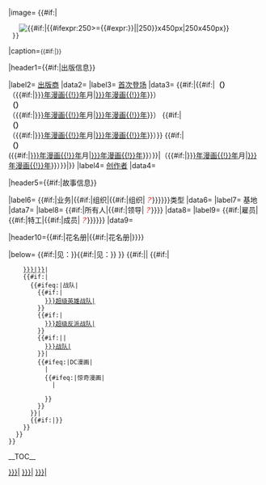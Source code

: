 {{Infobox
|bodystyle   = {{Comics infobox sec|1}}
|abovestyle  = {{Comics infobox sec|2}}
|titlestyle  = {{Comics infobox sec|2}}
|headerstyle = {{Comics infobox sec|2}}
|labelstyle  = {{Comics infobox sec|3}}
|belowstyle  = {{Comics infobox sec|4}}

|above={{#if:{{{name|}}}{{{team_name|}}}|{{{name|}}}{{{team_name|}}}|{{PAGENAME}}}}
|image= {{#if:{{{image|}}}|
    [[File:{{{image}}}|{{#if:{{{imagesize|}}}|{{#ifexpr:250>={{#expr:{{{imagesize|}}}}}|{{{imagesize|}}}|250}}x450px|250x450px}}]]
  }}
|caption=<small>{{#if:{{{caption|}}}|{{{caption|}}}}}</small>

|header1={{#if:{{{publisher|}}}{{{debut|}}}{{{creators|}}}|出版信息}}

|label2= [[:Category:漫画出版社|出版商]]
|data2= {{{publisher|}}}
|label3= [[首次登场]]
|data3= {{#if:{{{debutyr|}}}|{{#if:{{{debuthead|}}}|'''（{{{debuthead|}}}）'''<br>{{{debut|}}} （{{#if:{{{debutmo|}}}|[[{{{debutyr|}}}年漫画{{!}}{{{debutyr|}}}年]]{{{debutmo|}}}月|[[{{{debutyr|}}}年漫画{{!}}{{{debutyr|}}}年]]}}）<br><!-- 
 -->'''（{{{debuthead1|}}}）'''<br>{{{debut1|}}} （{{#if:{{{debutmo1|}}}|[[{{{debutyr1|}}}年漫画{{!}}{{{debutyr1|}}}年]]{{{debutmo1|}}}月|[[{{{debutyr1|}}}年漫画{{!}}{{{debutyr1|}}}年]]}}）<!-- 
 -->{{#if:{{{debuthead2|}}}|<br>'''（{{{debuthead2|}}}）'''<br>{{{debut2|}}} （{{#if:{{{debutmo2|}}}|[[{{{debutyr2|}}}年漫画{{!}}{{{debutyr2|}}}年]]{{{debutmo2|}}}月|[[{{{debutyr2|}}}年漫画{{!}}{{{debutyr2|}}}年]]}}）}}<!-- 
 -->{{#if:{{{debuthead3|}}}|<br>'''（{{{debuthead3|}}}）'''<br>{{{debut3|}}} ({{#if:{{{debutmo3|}}}|[[{{{debutyr3|}}}年漫画{{!}}{{{debutyr3|}}}年]]{{{debutmo3|}}}月|[[{{{debutyr3|}}}年漫画{{!}}{{{debutyr3|}}}年]]}}）}}|{{{debut|}}}（{{#if:{{{debutmo|}}}|[[{{{debutyr|}}}年漫画{{!}}{{{debutyr|}}}年]]{{{debutmo|}}}月|[[{{{debutyr|}}}年漫画{{!}}{{{debutyr|}}}年]]}}）}}|{{{debut|}}}}}
|label4= [[:Category:漫画创作者|创作者]]
|data4= {{{creators|}}}

|header5={{#if:{{{base|}}}{{{type|}}}{{{owners|}}}{{{employees|}}}{{{members|}}}|故事信息}}

|label6= {{#if:{{{business|}}}|业务|{{#if:{{{organisation|}}}|组织|{{#if:{{{organization|}}}|组织|<font color=red>''？''</font>}}}}}}类型
|data6= {{{type|}}}
|label7= 基地
|data7= {{{base|}}}
|label8= {{#if:{{{business|}}}|所有人|{{#if:{{{organisation|}}}{{{organization|}}}{{{team|}}}|领导|<font color=red>''？''</font>}}}}
|data8= {{{owners|}}}
|label9= {{#if:{{{business|}}}|雇员|{{#if:{{{organisation|}}}{{{organization|}}}|特工|{{#if:{{{members|}}}|成员|<font color=red>''？''</font>}}}}}}
|data9= {{{employees|}}}{{{members|}}}

|header10={{#if:{{{fullroster|}}}|花名册|{{#if:{{{memberlist|}}}|花名册|}}}}

|below= {{#if:{{{fullroster|}}}|见：{{{fullroster|}}}}}{{#if:{{{memberlist|}}}|见：{{{memberlist|}}}}}
}}
<includeonly>{{#if:{{NAMESPACE}}||
<!--团体类型分类-->{{#if:{{{altcat|}}}|
     [[分类:{{{altcat|}}}|{{{sortkey|{{PAGENAME}}}}}]]|
     {{#if:{{{cat|}}}|
       {{#ifeq:{{{cat|none}}}|战队|
         {{#if:{{{hero|}}}|
           [[分类:{{{subcat|}}}超级英雄战队|{{{sortkey|}}}]]
         }}
         {{#if:{{{villain|}}}|
           [[分类:{{{subcat|}}}超级反派战队|{{{sortkey|}}}]]
         }}
         {{#if:{{{hero|}}}{{{villain|}}}||
           [[分类:{{{subcat|}}}战队|{{{sortkey|}}}]]
         }}|
         {{#ifeq:{{{subcat|none}}}|DC漫画|
           [[Category:虚构{{{cat|}}}|{{{sortkey|}}}]][[Category:DC漫画组织|{{{sortkey|}}}]]|
           {{#ifeq:{{{subcat|none}}}|惊奇漫画|
             [[Category:虚构{{{cat|}}}|{{{sortkey|}}}]][[Category:惊奇漫画中的虚构组织|{{{sortkey|}}}]]|
             [[Category:虚构{{{cat|}}}|{{{sortkey|}}}]]
           }}
         }}
       }}|
       {{#if:{{{sortkey|}}}|[[Category:虚构组织|{{{sortkey|}}}]]}}
     }}
   }}
 }}</includeonly><noinclude>
__TOC__
{{documentation}}
</noinclude>